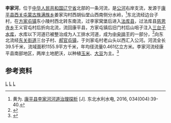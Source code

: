 {{Otheruses|李家河|other=同名或類似名的其它條目描述}}
'''李家河'''，位于[[中华人民共和国|中华人民共和国]][[辽宁省|辽宁省]]北部的一条河流，是[[公河_(辽河)|公河]]右岸支流，发源于[[康平县|康平县]][[西关屯蒙古族满族乡|西关屯蒙古族满族乡]]姜家沟村西胡仙堂山西南侧分水岭，<ref>黄为. [http://www.doc88.com/p-1475280616802.html 康平县李家河河道治理探析] {{Wayback|url=http://www.doc88.com/p-1475280616802.html |date=20200715122711 }}[J]. 东北水利水电, 2016, 034(004):39-40.</ref>东北流经边台子村，在[[方家屯镇|方家屯镇]]东小陵村西北转东南流，过李家窝堡后进入[[法库县|法库县]]，过法库县[[慈恩寺乡|慈恩寺乡]]王义官屯村后折向北流，流回康平县，方家屯镇后旧门村后山咀子注入[[三台子水库|三台子水库]]，水库以下河道已被整治成为人工排水河道，成为[[中央排干_(康平县)|中央排干]]的一部分，<ref>{{cite web |title=辽宁省水利厅关于全省河流基本情况公告的通知 |url=http://slt.ln.gov.cn/zxpd/tzgg/201707/t20170711_2983605.html |website=辽宁省水利厅 |accessdate=2020-07-15 |archive-date=2020-07-15 |archive-url=https://web.archive.org/web/20200715172953/http://slt.ln.gov.cn/zxpd/tzgg/201707/t20170711_2983605.html |dead-url=no }}</ref>向东北流经[[东关街道_(康平县)|东关街道]]三台子村、[[郝官屯镇|郝官屯镇]]，于刘家屯村老山头以西汇入公河。河流全长39.5千米，流域面积1155.9平方千米，年均径流量0.461亿立方米。李家河流经康平县南部地区，两岸土地肥沃，以种植[[玉米|玉米]]、[[大豆|大豆]]为主。<ref name="中国河湖大典">{{cite book zh |author=《[[中国河湖大典|中国河湖大典]]》编纂委员会 |title=《中国河湖大典·黑龙江、辽河卷》 |format=M |edition=1 |location=北京 |publisher=中国水利水电出版社 |date=2014年4月 |pages=251页 |id= ISBN 978-7-5170-1950-3}}</ref>
==参考资料==
{{reflist}}

{{China-river-stub}}
[[Category:辽宁河流|L]]
[[Category:辽河水系|L]]
[[Category:沈阳地理|L]]